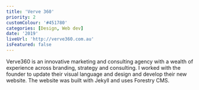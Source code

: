 ```yaml
---
title: 'Verve 360'
priority: 2
customColour: '#451780'
categories: [Design, Web dev]
date: '2019'
liveUrl: 'http://verve360.com.au'
isFeatured: false
---
```


Verve360 is an innovative marketing and consulting agency with a wealth of experience across branding, strategy and consulting. I worked with the founder to update their visual language and design and develop their new website. The website was built with Jekyll and uses Forestry CMS.
